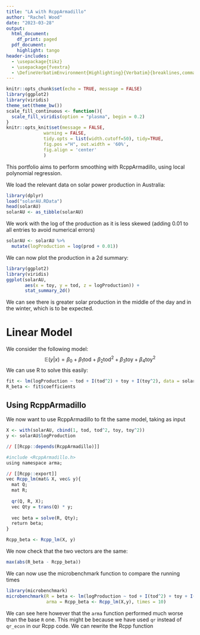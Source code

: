 ```yaml
---
title: "LA with RcppArmadillo"
author: "Rachel Wood"
date: "2023-03-28"
output:
  html_document:
    df_print: paged
  pdf_document: 
    highlight: tango
header-includes: 
  - \usepackage{tikz}
  - \usepackage{fvextra}
  - \DefineVerbatimEnvironment{Highlighting}{Verbatim}{breaklines,commandchars=\\\{\}} 
---
```


```r
knitr::opts_chunk$set(echo = TRUE, message = FALSE)
library(ggplot2)
library(viridis)
theme_set(theme_bw())
scale_fill_continuous <- function(){
  scale_fill_viridis(option = "plasma", begin = 0.2)
}
knitr::opts_knit$set(message = FALSE,
              warning = FALSE,
              tidy.opts = list(width.cutoff=50), tidy=TRUE,
              fig.pos ="H", out.width = '60%',
              fig.align = 'center'
              )
```

This portfolio aims to perform smoothing with RcppArmadillo, using local polynomial regression. 

We load the relevant data on solar power production in Australia:
```r
library(dplyr)
load("solarAU.RData")
head(solarAU)
solarAU <- as_tibble(solarAU)
```
We work with the log of the production as it is less skewed (adding 0.01 to all entries to avoid numerical errors)
```r
solarAU <- solarAU %>%
  mutate(logProduction = log(prod + 0.01))
```


We can now plot the production in a 2d summary:
```r
library(ggplot2)
library(viridis)
ggplot(solarAU,
       aes(x = toy, y = tod, z = logProduction)) +
       stat_summary_2d() 
```

We can see there is greater solar production in the middle of the day and in the winter, which is to be expected. 

# Linear Model

We consider the following model:
$$
\mathbb{E}(y|x) = \beta_0 + \beta_1\text{tod} + \beta_2\text{tod}^2 + \beta_3\text{toy} + \beta_4\text{toy}^2 
$$
We can use R to solve this easily:
```r
fit <- lm(logProduction ~ tod + I(tod^2) + toy + I(toy^2), data = solarAU)
R_beta <- fit$coefficients
```

## Using RcppArmadillo
We now want to use RcppArmadillo to fit the same model, taking as input 
```r
X <- with(solarAU, cbind(1, tod, tod^2, toy, toy^2))
y <- solarAU$logProduction
```


```r
// [[Rcpp::depends(RcppArmadillo)]]

#include <RcppArmadillo.h>
using namespace arma;

// [[Rcpp::export]]
vec Rcpp_lm(mat& X, vec& y){
  mat Q;
  mat R;
  
  qr(Q, R, X);
  vec Qty = trans(Q) * y;
  
  vec beta = solve(R, Qty);
  return beta;
}
```

```r
Rcpp_beta <- Rcpp_lm(X, y)
```

We now check that the two vectors are the same:
```r
max(abs(R_beta - Rcpp_beta))
```

We can now use the microbenchmark function to compare the running times
```r
library(microbenchmark)
microbenchmark(R = beta <- lm(logProduction ~ tod + I(tod^2) + toy + I(toy^2), data = solarAU),
               arma = Rcpp_beta <- Rcpp_lm(X,y), times = 10)
```

We can see here however that the `arma` function performed much worse than the base `R` one. This might be because we have used `qr` instead of `qr_econ` in our Rcpp code. We can rewrite the Rcpp function
```r

```

